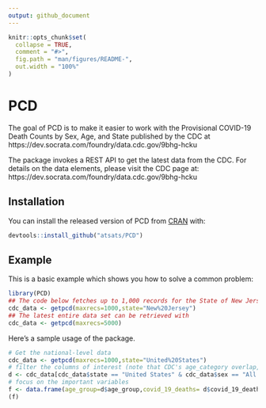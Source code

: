 ```yaml
---
output: github_document
---
```


<!-- README.md is generated from README.Rmd. Please edit that file -->

```r
knitr::opts_chunk$set(
  collapse = TRUE,
  comment = "#>",
  fig.path = "man/figures/README-",
  out.width = "100%"
)
```

# PCD

<!-- badges: start -->
<!-- badges: end -->

The goal of PCD is to make it easier to work with the Provisional COVID-19 Death Counts by Sex, Age, and State published by the CDC at https://dev.socrata.com/foundry/data.cdc.gov/9bhg-hcku

The package invokes a REST API to get the latest data from the CDC. For details on the data elements, please visit the CDC page at: https://dev.socrata.com/foundry/data.cdc.gov/9bhg-hcku 

## Installation

You can install the released version of PCD from [CRAN](https://CRAN.R-project.org) with:

``` r
devtools::install_github("atsats/PCD")
```

## Example

This is a basic example which shows you how to solve a common problem:

```r
library(PCD)
## The code below fetches up to 1,000 records for the State of New Jersey.
cdc_data <- getpcd(maxrecs=1000,state="New%20Jersey")
## The latest entire data set can be retrieved with
cdc_data <- getpcd(maxrecs=5000)
```

Here's a sample usage of the package. 

```r
# Get the national-level data
cdc_data <- getpcd(maxrecs=1000,state="United%20States")
# filter the columns of interest (note that CDC's age_category overlap, so eliminate the overlaps)
d <- cdc_data[cdc_data$state == "United States" & cdc_data$sex == "All Sexes" & cdc_data$age_group %in% c("15-24 years","25-34 years","35-44 years","45-54 years","55-64 years","65-74 years","75-84 years","85 years and over") & is.na(cdc_data$year) ,]
# focus on the important variables
f <- data.frame(age_group=d$age_group,covid_19_deaths= d$covid_19_deaths,total_deaths=d$total_deaths)
(f)
```



